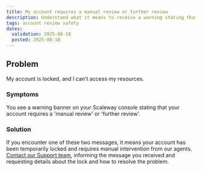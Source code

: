 ```yaml
---
title: My account requires a manual review or further review
description: Understand what it means to receive a warning stating that your Scaleway account requires manual or further review.
tags: account review safety
dates:
  validation: 2025-08-18
  posted: 2025-08-18
---
```


## Problem
My account is locked, and I can't access my resources.

### Symptoms
You see a warning banner on your Scaleway console stating that your account requires a 'manual review' or 'further review'.

### Solution
If you encounter one of these two messages, it means your account has been temporarily locked and requires manual intervention from our agents.
[Contact our Support team](https://console.scaleway.com/support/tickets/create), informing the message you received and requesting details about the lock and how to resolve the problem.